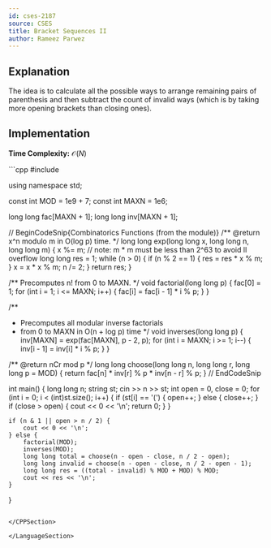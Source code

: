 ```yaml
---
id: cses-2187
source: CSES
title: Bracket Sequences II
author: Rameez Parwez
---
```


## Explanation

The idea is to calculate all the possible ways to arrange remaining pairs of parenthesis and then subtract the count of invalid ways (which is by taking more opening brackets than closing ones).

## Implementation

**Time Complexity:** $\mathcal{O} (N)$

<LanguageSection>

<CPPSection>
```cpp
#include <iostream>

using namespace std;

const int MOD = 1e9 + 7;
const int MAXN = 1e6;

long long fac[MAXN + 1];
long long inv[MAXN + 1];

// BeginCodeSnip{Combinatorics Functions (from the module)}
/** @return x^n modulo m in O(log p) time. */
long long exp(long long x, long long n, long long m) {
	x %= m;  // note: m * m must be less than 2^63 to avoid ll overflow
	long long res = 1;
	while (n > 0) {
		if (n % 2 == 1) { res = res * x % m; }
		x = x * x % m;
		n /= 2;
	}
	return res;
}

/** Precomputes n! from 0 to MAXN. */
void factorial(long long p) {
	fac[0] = 1;
	for (int i = 1; i <= MAXN; i++) { fac[i] = fac[i - 1] * i % p; }
}

/**
 * Precomputes all modular inverse factorials
 * from 0 to MAXN in O(n + log p) time
 */
void inverses(long long p) {
	inv[MAXN] = exp(fac[MAXN], p - 2, p);
	for (int i = MAXN; i >= 1; i--) { inv[i - 1] = inv[i] * i % p; }
}

/** @return nCr mod p */
long long choose(long long n, long long r, long long p = MOD) {
	return fac[n] * inv[r] % p * inv[n - r] % p;
}
// EndCodeSnip

int main() {
	long long n;
	string st;
	cin >> n >> st;
	int open = 0, close = 0;
	for (int i = 0; i < (int)st.size(); i++) {
		if (st[i] == '(') {
			open++;
		} else {
			close++;
		}
		if (close > open) {
			cout << 0 << '\n';
			return 0;
		}
	}

	if (n & 1 || open > n / 2) {
		cout << 0 << '\n';
	} else {
		factorial(MOD);
		inverses(MOD);
		long long total = choose(n - open - close, n / 2 - open);
		long long invalid = choose(n - open - close, n / 2 - open - 1);
		long long res = ((total - invalid) % MOD + MOD) % MOD;
		cout << res << '\n';
	}

}
```

</CPPSection>

</LanguageSection>